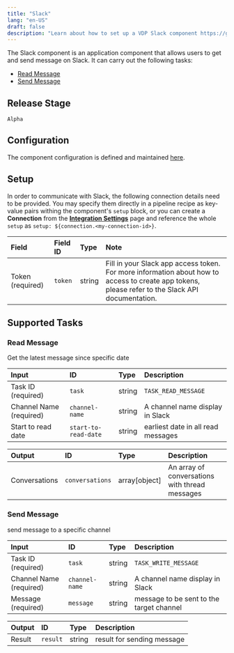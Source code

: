 ```yaml
---
title: "Slack"
lang: "en-US"
draft: false
description: "Learn about how to set up a VDP Slack component https://github.com/instill-ai/instill-core"
---
```


The Slack component is an application component that allows users to get and send message on Slack.
It can carry out the following tasks:

- [Read Message](#read-message)
- [Send Message](#send-message)



## Release Stage

`Alpha`



## Configuration

The component configuration is defined and maintained [here](https://github.com/instill-ai/component/blob/main/application/slack/v0/config/definition.json).




## Setup




In order to communicate with Slack, the following connection details need to be
provided. You may specify them directly in a pipeline recipe as key-value pairs
withing the component's `setup` block, or you can create a **Connection** from
the [**Integration Settings**](https://www.instill.tech/docs/vdp/integration)
page and reference the whole `setup` as `setup:
${connection.<my-connection-id>}`.

| Field | Field ID | Type | Note |
| :--- | :--- | :--- | :--- |
| Token (required) | `token` | string | Fill in your Slack app access token. For more information about how to access to create app tokens, please refer to the Slack API documentation. |




## Supported Tasks

### Read Message

Get the latest message since specific date


| Input | ID | Type | Description |
| :--- | :--- | :--- | :--- |
| Task ID (required) | `task` | string | `TASK_READ_MESSAGE` |
| Channel Name (required) | `channel-name` | string | A channel name display in Slack |
| Start to read date | `start-to-read-date` | string | earliest date in all read messages |



| Output | ID | Type | Description |
| :--- | :--- | :--- | :--- |
| Conversations | `conversations` | array[object] | An array of conversations with thread messages |






### Send Message

send message to a specific channel


| Input | ID | Type | Description |
| :--- | :--- | :--- | :--- |
| Task ID (required) | `task` | string | `TASK_WRITE_MESSAGE` |
| Channel Name (required) | `channel-name` | string | A channel name display in Slack |
| Message (required) | `message` | string | message to be sent to the target channel |



| Output | ID | Type | Description |
| :--- | :--- | :--- | :--- |
| Result | `result` | string | result for sending message |







